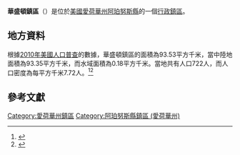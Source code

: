 {{noteTA
|G1=USState
|G2=地名
|G3=Unit
}}
{{Infobox settlement
|official_name            = 華盛頓鎮區
|native_name = Washington Township
|settlement_type          = [[行政鎮區|行政鎮區]]
|image_skyline            = 
|imagesize                = 
|image_map                = Map highlighting Washington Township, Appanoose County, Iowa.svg
|mapsize                  = 250px
|pushpin_map  =USA Iowa
|pushpin_label = 華盛頓鎮區
|pushpin_label_position   = top
|pushpin_map_caption      = 華盛頓鎮區在愛荷華州的位置
|subdivision_type         = [[世界政區索引|國家]]
|subdivision_type1        = [[美国州份|州份]]
|subdivision_type2        = [[愛荷華州行政区划|縣]]
|subdivision_name         = [[美国|美国]]
|subdivision_name1        = [[愛荷華州|愛荷華州]]
|subdivision_name2        = [[阿珀努斯縣_(愛荷華州)|阿珀努斯縣]]
|elevation_ft             = 981
|elevation_m              = 299
|timezone                 = [[北美中部時區|北美中部時區]]
|area_total_km2           = 93.53
|area_land_km2            = 93.35
|area_water_km2           = 0.18
|area_total_sq_mi         = 
|area_land_sq_mi          = 
|area_water_sq_mi         = 
|population_as_of         = [[2010年美國人口普查|2010]]
|population_footnotes     = 
|population_total         = 722
|population_density_km2   = auto
|population_density_sq_mi = auto
|utc_offset               = -6
|coordinates              = {{coord|40|43|48|N|92|42|01|W|type:city_region:US-AL_source:GNS-enwiki|display=inline,title}}
| coor_pinpoint           = 
| coordinates_footnotes   = 
|timezone_DST             = CDT
|utc_offset_DST           = -5
|postal_code_type         = [[美國郵區編號|郵區編號]]
|postal_code              = 
|area_code                = {{link-en|电话区号641|Area code 641|641}}
|blank_name = [[地名信息系统|GNIS ID]]
|blank_info = 468901
}}
'''華盛頓鎮區'''（{{lang-en|Washington Township}}）是位於[[美國|美國]][[愛荷華州|愛荷華州]][[阿珀努斯縣_(愛荷華州)|阿珀努斯縣]]的一個[[行政鎮區|行政鎮區]]。

== 地方資料 ==
根據[[2010年美國人口普查|2010年美國人口普查]]的數據，華盛頓鎮區的面積為93.53平方千米，當中陸地面積為93.35平方千米，而水域面積為0.18平方千米。當地共有人口722人，而人口密度為每平方千米7.72人。<ref name="GR8">{{cite web|url=http://factfinder2.census.gov|publisher=[[美国人口调查局|美国人口调查局]]|accessdate=2011-05-14|title=American FactFinder|archive-date=2013-09-11|archive-url=https://web.archive.org/web/20130911234518/http://factfinder2.census.gov/|dead-url=no}}</ref><ref>{{cite web|url=https://www.citypopulation.de/en/usa/iowa/admin/|title=USA: Iowa (Counties and Townships) - City Population}}</ref>

== 參考文獻 ==
{{reflist}}

{{阿珀努斯縣 (愛荷華州)}}

{{DEFAULTSORT:Washington Township}}
[[Category:愛荷華州鎮區|Category:愛荷華州鎮區]]
[[Category:阿珀努斯縣鎮區_(愛荷華州)|Category:阿珀努斯縣鎮區 (愛荷華州)]]

{{Iowa-geo-stub}}